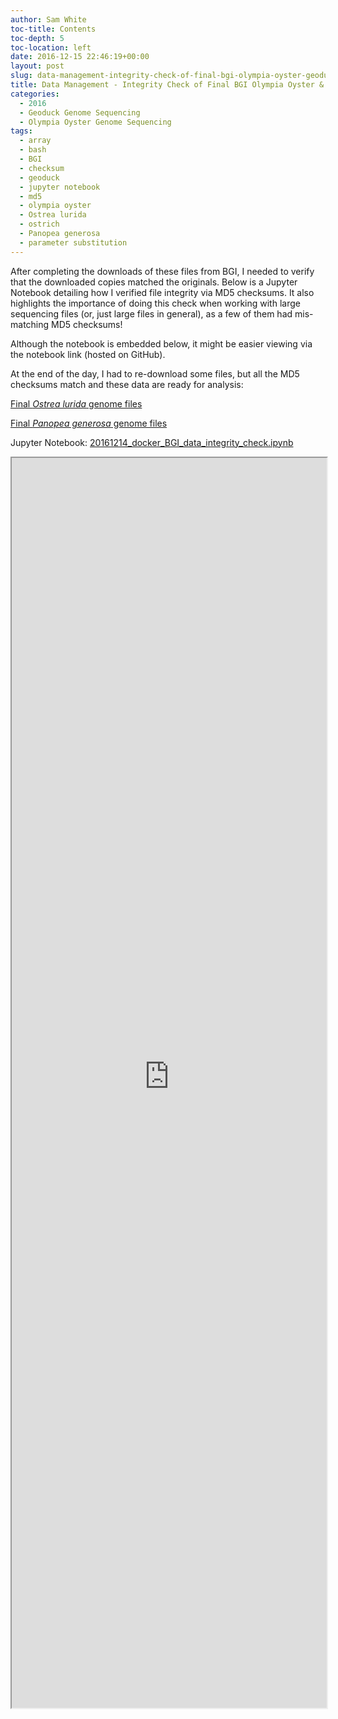 ```yaml
---
author: Sam White
toc-title: Contents
toc-depth: 5
toc-location: left
date: 2016-12-15 22:46:19+00:00
layout: post
slug: data-management-integrity-check-of-final-bgi-olympia-oyster-geoduck-data
title: Data Management - Integrity Check of Final BGI Olympia Oyster & Geoduck Data
categories:
  - 2016
  - Geoduck Genome Sequencing
  - Olympia Oyster Genome Sequencing
tags:
  - array
  - bash
  - BGI
  - checksum
  - geoduck
  - jupyter notebook
  - md5
  - olympia oyster
  - Ostrea lurida
  - ostrich
  - Panopea generosa
  - parameter substitution
---
```


After completing the downloads of these files from BGI, I needed to verify that the downloaded copies matched the originals. Below is a Jupyter Notebook detailing how I verified file integrity via MD5 checksums. It also highlights the importance of doing this check when working with large sequencing files (or, just large files in general), as a few of them had mis-matching MD5 checksums!

Although the notebook is embedded below, it might be easier viewing via the notebook link (hosted on GitHub).

At the end of the day, I had to re-download some files, but all the MD5 checksums match and these data are ready for analysis:

[Final _Ostrea lurida_ genome files](https://owl.fish.washington.edu/O_lurida_genome_assemblies_BGI/20161201/cdts-hk.genomics.cn/Ostrea_lurida/)

[Final _Panopea generosa_ genome files](https://owl.fish.washington.edu/P_generosa_genome_assemblies_BGI/20161201/cdts-hk.genomics.cn/Panopea_generosa/)

Jupyter Notebook: [20161214_docker_BGI_data_integrity_check.ipynb](https://github.com/sr320/LabDocs/blob/master/jupyter_nbs/sam/20161214_docker_BGI_data_integrity_check.ipynb)

<iframe src="https://render.githubusercontent.com/view/ipynb?commit=7f2c53f35e54deb21c89f7a634316d5806699d87&enc;_url=68747470733a2f2f7261772e67697468756275736572636f6e74656e742e636f6d2f73723332302f4c6162446f63732f376632633533663335653534646562323163383966376136333433313664353830363639396438372f6a7570797465725f6e62732f73616d2f32303136313231345f646f636b65725f4247495f646174615f696e746567726974795f636865636b2e6970796e62&nwo;=sr320%2FLabDocs&path;=jupyter_nbs%2Fsam%2F20161214_docker_BGI_data_integrity_check.ipynb&repository;_id=13746500#6a812626-7d26-46c9-98b0-73f5a8e136b3" width="100%" height="2000" scrolling="yes"></iframe>

